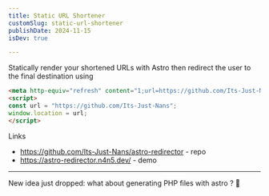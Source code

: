 ```yaml
---
title: Static URL Shortener
customSlug: static-url-shortener
publishDate: 2024-11-15
isDev: true

---
```


Statically render your shortened URLs with Astro then redirect the user to the final destination using 

```html
<meta http-equiv="refresh" content="1;url=https://github.com/Its-Just-Nans">
<script>
const url = "https://github.com/Its-Just-Nans";
window.location = url;
</script>
```

Links

- https://github.com/Its-Just-Nans/astro-redirector - repo
- https://astro-redirector.n4n5.dev/ - demo

---

New idea just dropped: what about generating PHP files with astro ? 🤔
